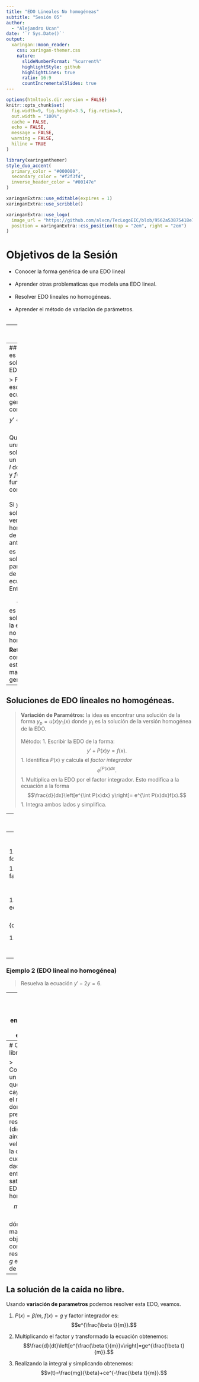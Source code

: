 ---
title: "EDO Lineales No homogéneas"
subtitle: "Sesión 05"  
author: 
  - "Alejandro Ucan"
date: '`r Sys.Date()`'
output:
  xaringan::moon_reader:
    css: xaringan-themer.css
    nature:
      slideNumberFormat: "%current%"
      highlightStyle: github
      highlightLines: true
      ratio: 16:9
      countIncrementalSlides: true
---

```{r setup, include=FALSE}
options(htmltools.dir.version = FALSE)
knitr::opts_chunk$set(
  fig.width=9, fig.height=3.5, fig.retina=3,
  out.width = "100%",
  cache = FALSE,
  echo = FALSE,
  message = FALSE, 
  warning = FALSE,
  hiline = TRUE
)
```

```{r xaringan-themer, include=FALSE, warning=FALSE}
library(xaringanthemer)
style_duo_accent(
  primary_color = "#000080",
  secondary_color = "#f2f3f4",
  inverse_header_color = "#00147e"
)
```

```{r xaringan-editable, echo=FALSE}
xaringanExtra::use_editable(expires = 1)
xaringanExtra::use_scribble()
```

```{r xaringan-logo, echo=FALSE}
xaringanExtra::use_logo(
  image_url = "https://github.com/alxcn/TecLogoEIC/blob/9562a53875418e749a296c85808a19c85fc4be74/IngenieriaCiencias_Horizontal_RGB.png",
  position = xaringanExtra::css_position(top = "2em", right = "2em")
)
```
# Objetivos de la Sesión

* Conocer la forma genérica de una EDO lineal <br/><br/>
* Aprender otras problematicas que modela una EDO lineal. <br/><br/>
* Resolver EDO lineales no homogéneas. <br/><br/>
* Aprender el método de variación de parámetros. <br/><br/>


---
# EDO lineal.

> La forma genérica de una EDO lineal es $$a_1(x)y'+a_0(x)y+g(x)=0,$$ donde $a_0(x)$ y $a_1(x)$ son los coeficientes. <br/><br/>
Si $g(x)=0,$ entonces la EDO se dice __homogénea__, de lo contrario es __no homogénea.__

__Por ejemplo:__ $xy'-4y-x^6e^x=0.$

---
## ¿Cómo es la solución de EDO lineal?

> Podemos escribir la ecuación generica como sigue $$y'+P(x)y=f(x).$$ Queremos una solución en un intervalo $I$ donde $P(x)$ y $f(x)$ sean funciones continuas. <br/><br/>
Si $y_h$ es una solución a la versión homogénea de la EDO anterior y $y_p$ es una solución particular de la ecuación. Entonces $$y_h+y_p$$ es una solución de la ecuación no homogenea.

__Reto:__ comprueba esto de manera genérica.

---
## Soluciones de EDO lineales no homogéneas.

> __Variación de Paramétros:__ la idea es encontrar una solución de la forma $y_p=u(x)y_1(x)$ donde $y_1$ es la solución de la versión homogénea de la EDO. <br/><br/>
Método:
  1. Escribir la EDO de la forma: $$y'+P(x)y=f(x).$$
  1. Identifica $P(x)$ y calcula el _factor integrador_ $$e^{\int P(x)dx}.$$
  1. Multiplica en la EDO por el factor integrador. Esto modifica a la ecuación a la forma $$\frac{d}{dx}\left[e^{\int P(x)dx} y\right]= e^{\int P(x)dx}f(x).$$ 
  1. Integra ambos lados y simplifica.

---
### Ejemplo 1 (EDO lineal homogénea)

> Resuelva $y'-3y=0.$

--
<br/><br/>
1. Ya se encuentra en la forma estándar.

1. $P(x)=-3,$ por lo que el factor integrador es $$e^{\int -3dx}=e^{-3x}.$$

1. Multiplicamos y nuestra ecuación se reduce a $$\frac{d}{dx}\left[e^{-3x}y\right]=0.$$

1. Integramos y despejamos: $$e^{-3x}y=c\Rightarrow y=c e^{3x}.$$

---
### Ejemplo 2 (EDO lineal no homogénea)

> Resuelva la ecuación $y'-2y=6.$

--
<br/><br/>
1. Ya se encuentra en la forma estándar.

1. $P(x)=-2,$ por lo que el factor integrador es $$e^{\int -2dx}=e^{-2x}.$$

1. Multiplicamos y nuestra ecuación se reduce a $$\frac{d}{dx}\left[e^{-2x}y\right]=6e^{-2x}.$$

1. Integramos y despejamos: $$e^{-2x}y=-3e^{-2x}+c\Rightarrow y=-3+ce^{-2x}.$$

---
# Caída No libre

> Consideremos un cuerpo que está cayendo pero el medio en donde cae presenta una resistencia (digamos el aire). Si la velocidad con la caé el cuerpo está dada por $v(t)$ entonces satisface la EDO lineal no homogénea: $$mv'+\beta v=mg,$$ dónde $m$ es la masa del objeto, $\beta$ es la constante de resistencia, y $g$ es la fuerza de gravedad. 

---
## La solución de la caída no libre.

Usando __variación de parametros__ podemos resolver esta EDO, veamos.

1. $P(x)=\beta/m,$ $f(x)=g$ y factor integrador es: $$e^{\frac{\beta t}{m}}.$$

1. Multiplicando el factor y transformado la ecuación obtenemos: $$\frac{d}{dt}\left[e^{\frac{\beta t}{m}}v\right]=ge^{\frac{\beta t}{m}}.$$

1. Realizando la integral y simplicando obtenemos: $$v(t)=\frac{mg}{\beta}+ce^{-\frac{\beta t}{m}}.$$